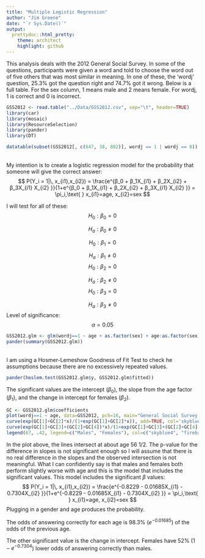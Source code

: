```yaml
---
title: "Multiple Logistic Regression"
author: "Jim Greene"
date: "`r Sys.Date()`"
output:
  prettydoc::html_pretty:
    theme: architect
    highlight: github
---
```


This analysis deals with the 2012 General Social Survey. In some of the questions, participants were given a word and told to choose the word out of five others that was most similar in meaning. In one of these, the 'wordj' question, 25.3% got the question right and 74.7% got it wrong. Below is a full table. For the sex column, 1 means male and 2 means female. For wordj, 1 is correct and 0 is incorrect.

```r
GSS2012 <- read.table("../Data/GSS2012.csv", sep="\t", header=TRUE)
library(car)
library(mosaic)
library(ResourceSelection)
library(pander)
library(DT)
```

```r
datatable(subset(GSS2012[, c(647, 38, 802)], wordj == 1 | wordj == 0))
```
</br>
My intention is to create a logistic regression model for the probability that someone will give the correct answer:
$$
  P(Y_i = 1|\, x_{i1},x_{i2}) = \frac{e^{β_0 + β_1X_{i1} + β_2X_{i2} + β_3X_{i1} X_{i2} }}{1+e^{β_0 + β_1X_{i1} + β_2X_{i2} + β_3X_{i1} X_{i2} }} = \pi_i,\text{ } x_{i1}=age, x_{i2}=sex
$$

I will test for all of these:
$$
H_0:β_0=0
$$

$$
H_a:β_0≠0
$$

$$
H_0:β_1=0
$$

$$
H_a:β_1≠0
$$
$$
H_0:β_2=0
$$

$$
H_a:β_2≠0
$$
$$
H_0:β_3=0
$$

$$
H_a:β_3≠0
$$
Level of significance:
$$
\alpha = 0.05
$$

```r
GSS2012.glm <- glm(wordj==1 ~ age + as.factor(sex) + age:as.factor(sex), data=GSS2012, family=binomial)
pander(summary(GSS2012.glm))
```
</br>
I am using a Hosmer-Lemeshow Goodness of Fit Test to check he assumptions because there are no excessively repeated values.
```r
pander(hoslem.test(GSS2012.glm$y, GSS2012.glm$fitted))
```

The significant values are the intercept ($\beta_0$), the slope from the age factor ($\beta_1$), and the change in intercept for females ($\beta_2$).

```r
GC <- GSS2012.glm$coefficients
plot(wordj==1 ~ age, data=GSS2012, pch=16, main="General Social Survey 2012", ylab="Probability of correctly answering the \"wordj\" question", xlab="Age")
curve(exp(GC[1]+GC[2]*x)/(1+exp(GC[1]+GC[2]*x)), add=TRUE, col='skyblue4', lwd=2)
curve(exp(GC[1]+GC[3]+(GC[2]+GC[4])*x)/(1+exp(GC[1]+GC[3]+(GC[2]+GC[4])*x)), add=TRUE, col='firebrick', lwd=2)
legend(67, .42, legend=c("Males", "Females"), col=c("skyblue4", "firebrick"), lty=1:1, cex=1.2, box.lty=0, lwd=2)
```

In the plot above, the lines intersect at about age 56 1/2. The p-value for the difference in slopes is not significant enough so I will assume that there is no real difference in the slopes and the observed intersection is not meaningful.
What I can confidently say is that males and females both perform slightly worse with age and this is the model that includes the significant values. This model includes the significant $\beta$ values:
$$
  P(Y_i = 1|\, x_{i1},x_{i2}) = \frac{e^{-0.8229 - 0.01685X_{i1} - 0.7304X_{i2} }}{1+e^{-0.8229 - 0.01685X_{i1} - 0.7304X_{i2} }} = \pi_i,\text{ } x_{i1}=age, x_{i2}=sex
$$
Plugging in a gender and age produces the probability.

The odds of answering correctly for each age is 98.3% ($e^{- 0.01685}$) of the odds of the previous age.

The other significant value is the change in intercept. Females have 52% ($1-e^{- 0.7304}$) lower odds of answering correctly than males.